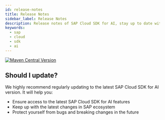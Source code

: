 ```yaml
---
id: release-notes
title: Release Notes
sidebar_label: Release Notes
description: Release notes of SAP Cloud SDK for AI, stay up to date with the recent features, fixes, dependency updates and recommendations.
keywords:
  - sap
  - cloud
  - sdk
  - ai
---
```



[![Maven Central Version](https://img.shields.io/maven-central/v/com.sap.ai.sdk/core?color=dark-green)](https://central.sonatype.com/search?smo=true&namespace=com.sap.ai.sdk)

## Should I update?

We highly recommend regularly updating to the latest SAP Cloud SDK for AI version.
It will help you:

- Ensure access to the latest SAP Cloud SDK for AI features
- Keep up with the latest changes in SAP ecosystem
- Protect yourself from bugs and breaking changes in the future

<ReleaseNotes0To14 />
